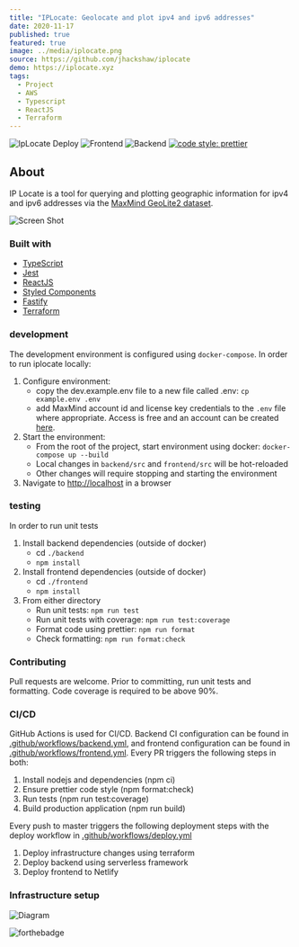```yaml
---
title: "IPLocate: Geolocate and plot ipv4 and ipv6 addresses"
date: 2020-11-17
published: true
featured: true
image: ../media/iplocate.png
source: https://github.com/jhackshaw/iplocate
demo: https://iplocate.xyz
tags:
  - Project
  - AWS
  - Typescript
  - ReactJS
  - Terraform
---
```


![IpLocate Deploy](https://github.com/jhackshaw/iplocate/workflows/IpLocate%20Deploy/badge.svg)
![Frontend](https://github.com/jhackshaw/iplocate/workflows/IpLocate%20Frontend/badge.svg)
![Backend](https://github.com/jhackshaw/iplocate/workflows/IpLocate%20Backend/badge.svg)
[![code style: prettier](https://img.shields.io/badge/code_style-prettier-ff69b4.svg)](https://github.com/prettier/prettier)

## About

IP Locate is a tool for querying and plotting geographic information for ipv4 and ipv6 addresses via the [MaxMind GeoLite2 dataset](https://www.maxmind.com/).

![Screen Shot](../media/iplocate.png)

### Built with

- [TypeScript](https://www.typescriptlang.org/)
- [Jest](https://jestjs.io/)
- [ReactJS](https://reactjs.org/)
- [Styled Components](https://styled-components.com/)
- [Fastify](https://www.fastify.io/)
- [Terraform](https://www.terraform.io/)

### development

The development environment is configured using `docker-compose`. In order to run iplocate locally:

1. Configure environment:
   - copy the dev.example.env file to a new file called .env: `cp example.env .env`
   - add MaxMind account id and license key credentials to the `.env` file where appropriate. Access is free and an account can be created [here](https://www.maxmind.com/en/geolite2/signup).
2. Start the environment:
   - From the root of the project, start environment using docker: `docker-compose up --build`
   - Local changes in `backend/src` and `frontend/src` will be hot-reloaded
   - Other changes will require stopping and starting the environment
3. Navigate to [http://localhost](http://localhost) in a browser

### testing

In order to run unit tests

1. Install backend dependencies (outside of docker)
   - cd `./backend`
   - `npm install`
2. Install frontend dependencies (outside of docker)
   - cd `./frontend`
   - `npm install`
3. From either directory
   - Run unit tests: `npm run test`
   - Run unit tests with coverage: `npm run test:coverage`
   - Format code using prettier: `npm run format`
   - Check formatting: `npm run format:check`

### Contributing

Pull requests are welcome. Prior to committing, run unit tests and formatting. Code coverage is required to be above 90%.

### CI/CD

GitHub Actions is used for CI/CD. Backend CI configuration can be found in [.github/workflows/backend.yml](https://github.com/jhackshaw/iplocate/blob/master/.github/workflows/backend.yml), and frontend configuration can be found in [.github/workflows/frontend.yml](https://github.com/jhackshaw/iplocate/blob/master/.github/workflows/frontend.yml). Every PR triggers the following steps in both:

1. Install nodejs and dependencies (npm ci)
2. Ensure prettier code style (npm format:check)
3. Run tests (npm run test:coverage)
4. Build production application (npm run build)

Every push to master triggers the following deployment steps with the deploy workflow in [.github/workflows/deploy.yml](https://github.com/jhackshaw/iplocate/blob/master/.github/workflows/deploy.yml)

1. Deploy infrastructure changes using terraform
2. Deploy backend using serverless framework
3. Deploy frontend to Netlify

### Infrastructure setup

![Diagram](../media/iplocate-diagram.png)

![forthebadge](https://forthebadge.com/images/badges/check-it-out.svg)
